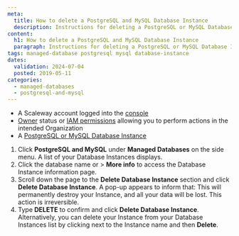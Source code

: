 ```yaml
---
meta:
  title: How to delete a PostgreSQL and MySQL Database Instance
  description: Instructions for deleting a PostgreSQL or MySQL Database Instance on Scaleway.
content:
  h1: How to delete a PostgreSQL and MySQL Database Instance
  paragraph: Instructions for deleting a PostgreSQL or MySQL Database Instance on Scaleway.
tags: managed-database postgresql mysql database-instance
dates:
  validation: 2024-07-04
  posted: 2019-05-11
categories:
  - managed-databases
  - postgresql-and-mysql
---
```


<Macro id="requirements" />

- A Scaleway account logged into the [console](https://console.scaleway.com/)
- [Owner](/identity-and-access-management/iam/concepts/#owner) status or [IAM permissions](/identity-and-access-management/iam/concepts/#permission) allowing you to perform actions in the intended Organization
- A [PostgreSQL or MySQL Database Instance](/managed-databases/postgresql-and-mysql/quickstart/)

1. Click **PostgreSQL and MySQL** under **Managed Databases** on the side menu. A list of your Database Instances displays.
2. Click the database name or <Icon name="more" /> > **More info** to access the Database Instance information page.
3. Scroll down the page to the **Delete Database Instance** section and click **Delete Database Instance**. A pop-up appears to inform that:
    <Message type="important">
      This will permanently destroy your Instance, and all your data will be lost. This action is irreversible.
    </Message>
4. Type **DELETE** to confirm and click **Delete Database Instance**.
    <Message type="tip">
      Alternatively, you can delete your Instance from your Database Instances list by clicking <Icon name="more" /> next to the Instance name and then **Delete**.
    </Message>


